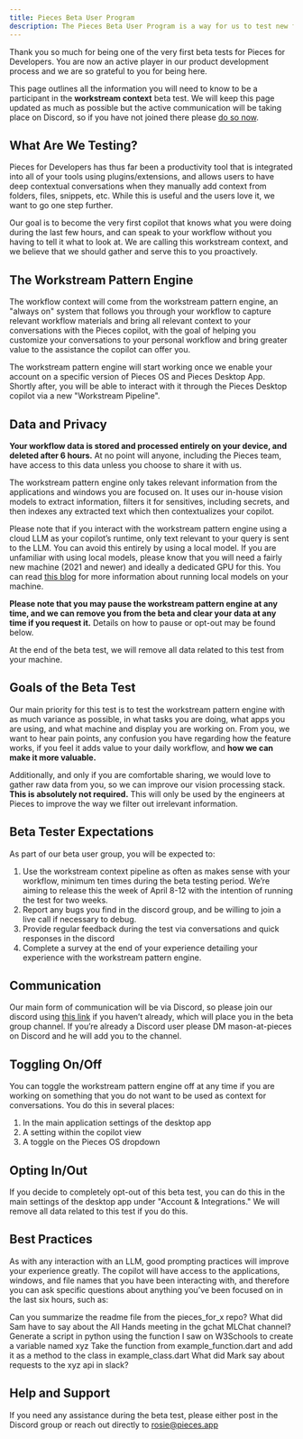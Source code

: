 ```yaml
---
title: Pieces Beta User Program
description: The Pieces Beta User Program is a way for us to test new features with our users before they are released to the public.
---
```


Thank you so much for being one of the very first beta tests for Pieces for Developers. You are now an active player in our product development process and we are so grateful to you for being here.

This page outlines all the information you will need to know to be a participant in the **workstream context** beta test. We will keep this page updated as much as possible but the active communication will be taking place on Discord, so if you have not joined there please [do so now](https://discord.gg/qPd2748b7s).

## What Are We Testing?
Pieces for Developers has thus far been a productivity tool that is integrated into all of your tools using plugins/extensions, and allows users to have deep contextual conversations when they manually add context from folders, files, snippets, etc. While this is useful and the users love it, we want to go one step further.

Our goal is to become the very first copilot that knows what you were doing during the last few hours, and can speak to your workflow without you having to tell it what to look at. We are calling this workstream context, and we believe that we should gather and serve this to you proactively.

## The Workstream Pattern Engine
The workflow context will come from the workstream pattern engine, an "always on" system that follows you through your workflow to capture relevant workflow materials and bring all relevant context to your conversations with the Pieces copilot, with the goal of helping you customize your conversations to your personal workflow and bring greater value to the assistance the copilot can offer you.

The workstream pattern engine will start working once we enable your account on a specific version of Pieces OS and Pieces Desktop App. Shortly after, you will be able to interact with it through the Pieces Desktop copilot via a new "Workstream Pipeline".

[//]: # (<Video>)

## Data and Privacy
**Your workflow data is stored and processed entirely on your device, and deleted after 6 hours.** At no point will anyone, including the Pieces team, have access to this data unless you choose to share it with us.

The workstream pattern engine only takes relevant information from the applications and windows you are focused on. It uses our in-house vision models to extract information, filters it for sensitives, including secrets, and then indexes any extracted text which then contextualizes your copilot.

Please note that if you interact with the workstream pattern engine using a cloud LLM as your copilot’s runtime, only text relevant to your query is sent to the LLM. You can avoid this entirely by using a local model. If you are unfamiliar with using local models, please know that you will need a fairly new machine (2021 and newer) and ideally a dedicated GPU for this. You can read [this blog](https://code.pieces.app/blog/how-to-run-an-llm-locally-with-pieces) for more information about running local models on your machine.

**Please note that you may pause the workstream pattern engine at any time, and we can remove you from the beta and clear your data at any time if you request it.** Details on how to pause or opt-out may be found below.

At the end of the beta test, we will remove all data related to this test from your machine.

## Goals of the Beta Test
Our main priority for this test is to test the workstream pattern engine with as much variance as possible, in what tasks you are doing, what apps you are using, and what machine and display you are working on. From you, we want to hear pain points, any confusion you have regarding how the feature works, if you feel it adds value to your daily workflow, and **how we can make it more valuable.**

Additionally, and only if you are comfortable sharing, we would love to gather raw data from you, so we can improve our vision processing stack. **This is absolutely not required.** This will only be used by the engineers at Pieces to improve the way we filter out irrelevant information.

## Beta Tester Expectations
As part of our beta user group, you will be expected to:
1. Use the workstream context pipeline as often as makes sense with your workflow, minimum ten times during the beta testing period. We’re aiming to release this the week of April 8-12 with the intention of running the test for two weeks.
2. Report any bugs you find in the discord group, and be willing to join a live call if necessary to debug.
3. Provide regular feedback during the test via conversations and quick responses in the discord
4. Complete a survey at the end of your experience detailing your experience with the workstream pattern engine.

## Communication
Our main form of communication will be via Discord, so please join our discord using [this link](https://discord.gg/qPd2748b7s) if you haven’t already, which will place you in the beta group channel. If you’re already a Discord user please DM mason-at-pieces on Discord and he will add you to the channel.

## Toggling On/Off
You can toggle the workstream pattern engine off at any time if you are working on something that you do not want to be used as context for conversations. You do this in several places:
1. In the main application settings of the desktop app
2. A setting within the copilot view
3. A toggle on the Pieces OS dropdown

[//]: # (<gif>)

## Opting In/Out

If you decide to completely opt-out of this beta test, you can do this in the main settings of the desktop app under "Account & Integrations." We will remove all data related to this test if you do this.

[//]: # (<gif>)

## Best Practices
As with any interaction with an LLM, good prompting practices will improve your experience greatly. The copilot will have access to the applications, windows, and file names that you have been interacting with, and therefore you can ask specific questions about anything you’ve been focused on in the last six hours, such as:

Can you summarize the readme file from the pieces_for_x repo?
What did Sam have to say about the All Hands meeting in the gchat MLChat channel?
Generate a script in python using the function I saw on W3Schools to create a variable named xyz
Take the function from example_function.dart and add it as a method to the class in example_class.dart
What did Mark say about requests to the xyz api in slack?

## Help and Support
If you need any assistance during the beta test, please either post in the Discord group or reach out directly to rosie@pieces.app

